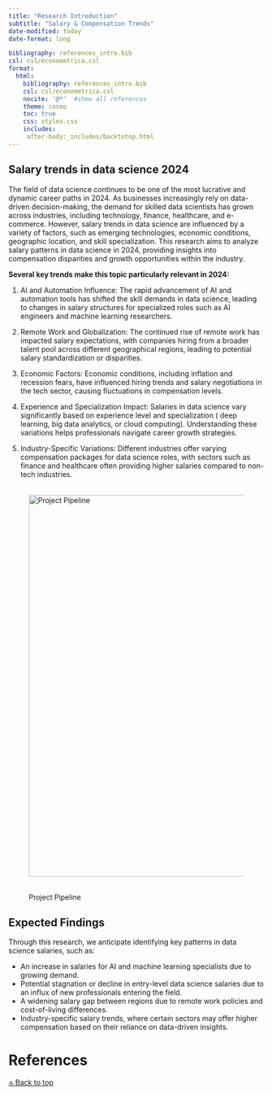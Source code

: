 ```yaml
---
title: "Research Introduction"
subtitle: "Salary & Compensation Trends"
date-modified: today
date-format: long

bibliography: references_intro.bib
csl: csl/econometrica.csl
format:
  html:
    bibliography: references_intro.bib
    csl: csl/econometrica.csl
    nocite: '@*'  #show all references
    theme: cosmo
    toc: true
    css: styles.css
    includes:
     after-body:_includes/backtotop.html
---
```


<div id="top"></div>

## Salary trends in data science 2024
The field of data science continues to be one of the most lucrative and dynamic career paths in 2024. As businesses increasingly rely on data-driven decision-making, the demand for skilled data scientists has grown across industries, including technology, finance, healthcare, and e-commerce. However, salary trends in data science are influenced by a variety of factors, such as emerging technologies, economic conditions, geographic location, and skill specialization. This research aims to analyze salary patterns in data science in 2024, providing insights into compensation disparities and growth opportunities within the industry.

**Several key trends make this topic particularly relevant in 2024:**

1. AI and Automation Influence: The rapid advancement of AI and automation tools has shifted the skill demands in data science, leading to changes in salary structures for specialized roles such as AI engineers and machine learning researchers.

2. Remote Work and Globalization: The continued rise of remote work has impacted salary expectations, with companies hiring from a broader talent pool across different geographical regions, leading to potential salary standardization or disparities.

3. Economic Factors: Economic conditions, including inflation and recession fears, have influenced hiring trends and salary negotiations in the tech sector, causing fluctuations in compensation levels.

4. Experience and Specialization Impact: Salaries in data science vary significantly based on experience level and specialization ( deep learning, big data analytics, or cloud computing). Understanding these variations helps professionals navigate career growth strategies.

5. Industry-Specific Variations: Different industries offer varying compensation packages for data science roles, with sectors such as finance and healthcare often providing higher salaries compared to non-tech industries.

![Project Pipeline](images/project_pipeline.png){width=750px style="display: block; margin: 2rem auto;"}



## Expected Findings
Through this research, we anticipate identifying key patterns in data science salaries, such as:

- An increase in salaries for AI and machine learning specialists due to growing demand.
- Potential stagnation or decline in entry-level data science salaries due to an influx of new professionals entering the field.
- A widening salary gap between regions due to remote work policies and cost-of-living differences.
- Industry-specific salary trends, where certain sectors may offer higher compensation based on their reliance on data-driven insights.


# References

::: {.text-center}
[🔝 Back to top](#top){.back-to-top}
:::
